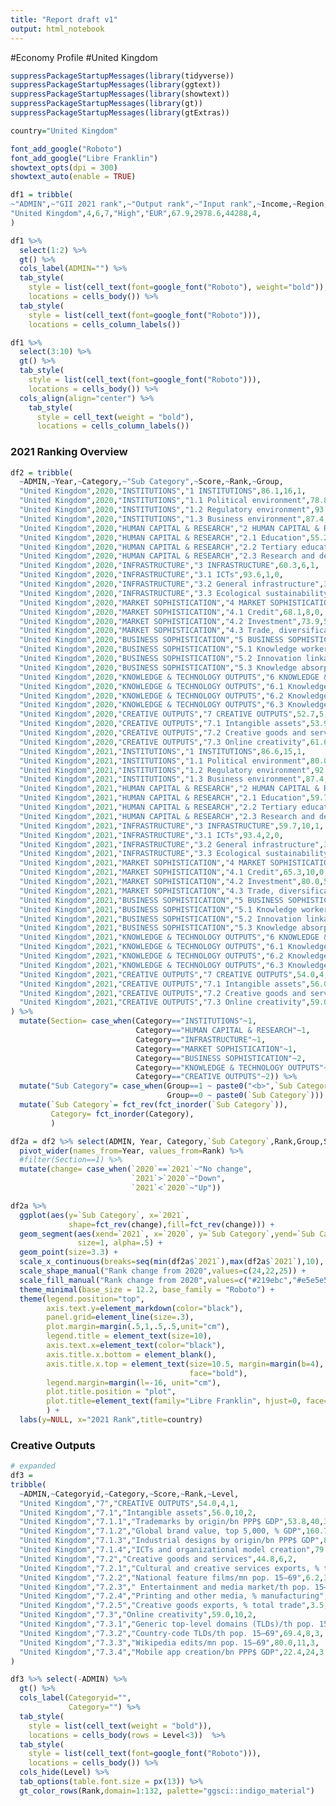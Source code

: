 ```yaml
---
title: "Report draft v1"
output: html_notebook
---
```


#Economy Profile
#United Kingdom

```r
suppressPackageStartupMessages(library(tidyverse))
suppressPackageStartupMessages(library(ggtext))
suppressPackageStartupMessages(library(showtext))
suppressPackageStartupMessages(library(gt))
suppressPackageStartupMessages(library(gtExtras))
```

```r
country="United Kingdom"
```

```r
font_add_google("Roboto")
font_add_google("Libre Franklin")
showtext_opts(dpi = 300)
showtext_auto(enable = TRUE)
```

```r
df1 = tribble(
~"ADMIN",~"GII 2021 rank",~"Output rank",~"Input rank",~Income,~Region,~"Population (mn)",~"GDP PPP$",~"GDP per capita PPP$",~"GII 2020 rank",
"United Kingdom",4,6,7,"High","EUR",67.9,2978.6,44288,4,
) 

df1 %>% 
  select(1:2) %>%
  gt() %>%
  cols_label(ADMIN="") %>%
  tab_style(
    style = list(cell_text(font=google_font("Roboto"), weight="bold")),
    locations = cells_body()) %>%
  tab_style(
    style = list(cell_text(font=google_font("Roboto"))),
    locations = cells_column_labels())

df1 %>% 
  select(3:10) %>%
  gt() %>%
  tab_style(
    style = list(cell_text(font=google_font("Roboto"))),
    locations = cells_body()) %>%
  cols_align(align="center") %>%
    tab_style(
      style = cell_text(weight = "bold"),
      locations = cells_column_labels()) 
```

### 2021 Ranking Overview

```r
df2 = tribble(
  ~ADMIN,~Year,~Category,~"Sub Category",~Score,~Rank,~Group,
  "United Kingdom",2020,"INSTITUTIONS","1 INSTITUTIONS",86.1,16,1,
  "United Kingdom",2020,"INSTITUTIONS","1.1 Political environment",78.8,25,0,
  "United Kingdom",2020,"INSTITUTIONS","1.2 Regulatory environment",93.1,8,0,
  "United Kingdom",2020,"INSTITUTIONS","1.3 Business environment",87.4,12,0,
  "United Kingdom",2020,"HUMAN CAPITAL & RESEARCH","2 HUMAN CAPITAL & RESEARCH",58.0,10,1,
  "United Kingdom",2020,"HUMAN CAPITAL & RESEARCH","2.1 Education",55.2,35,0,
  "United Kingdom",2020,"HUMAN CAPITAL & RESEARCH","2.2 Tertiary education",51.3,15,0,
  "United Kingdom",2020,"HUMAN CAPITAL & RESEARCH","2.3 Research and development (R&D)",67.6,9,0,
  "United Kingdom",2020,"INFRASTRUCTURE","3 INFRASTRUCTURE",60.3,6,1,
  "United Kingdom",2020,"INFRASTRUCTURE","3.1 ICTs",93.6,1,0,
  "United Kingdom",2020,"INFRASTRUCTURE","3.2 General infrastructure",33.1,38,0,
  "United Kingdom",2020,"INFRASTRUCTURE","3.3 Ecological sustainability",54.2,14,0,
  "United Kingdom",2020,"MARKET SOPHISTICATION","4 MARKET SOPHISTICATION",74.4,5,1,
  "United Kingdom",2020,"MARKET SOPHISTICATION","4.1 Credit",68.1,8,0,
  "United Kingdom",2020,"MARKET SOPHISTICATION","4.2 Investment",73.9,5,0,
  "United Kingdom",2020,"MARKET SOPHISTICATION","4.3 Trade, diversification, and market scale",91.3,4,0,
  "United Kingdom",2020,"BUSINESS SOPHISTICATION","5 BUSINESS SOPHISTICATION",51.0,19,1,
  "United Kingdom",2020,"BUSINESS SOPHISTICATION","5.1 Knowledge workers",59.6,16,0,
  "United Kingdom",2020,"BUSINESS SOPHISTICATION","5.2 Innovation linkages",51.0,14,0,
  "United Kingdom",2020,"BUSINESS SOPHISTICATION","5.3 Knowledge absorption",42.5,27,0,
  "United Kingdom",2020,"KNOWLEDGE & TECHNOLOGY OUTPUTS","6 KNOWLEDGE & TECHNOLOGY OUTPUTS",54.4,9,1,
  "United Kingdom",2020,"KNOWLEDGE & TECHNOLOGY OUTPUTS","6.1 Knowledge creation",66.2,6,0,
  "United Kingdom",2020,"KNOWLEDGE & TECHNOLOGY OUTPUTS","6.2 Knowledge impact",45.3,10,0,
  "United Kingdom",2020,"KNOWLEDGE & TECHNOLOGY OUTPUTS","6.3 Knowledge diffusion",51.8,11,0,
  "United Kingdom",2020,"CREATIVE OUTPUTS","7 CREATIVE OUTPUTS",52.7,5,1,
  "United Kingdom",2020,"CREATIVE OUTPUTS","7.1 Intangible assets",53.9,9,0,
  "United Kingdom",2020,"CREATIVE OUTPUTS","7.2 Creative goods and services",41.6,10,0,
  "United Kingdom",2020,"CREATIVE OUTPUTS","7.3 Online creativity",61.6,10,0,
  "United Kingdom",2021,"INSTITUTIONS","1 INSTITUTIONS",86.6,15,1,
  "United Kingdom",2021,"INSTITUTIONS","1.1 Political environment",80.0,21,0,
  "United Kingdom",2021,"INSTITUTIONS","1.2 Regulatory environment",92.4,9,0,
  "United Kingdom",2021,"INSTITUTIONS","1.3 Business environment",87.4,12,0, 
  "United Kingdom",2021,"HUMAN CAPITAL & RESEARCH","2 HUMAN CAPITAL & RESEARCH",58.2,10,1,
  "United Kingdom",2021,"HUMAN CAPITAL & RESEARCH","2.1 Education",59.7,28,0,
  "United Kingdom",2021,"HUMAN CAPITAL & RESEARCH","2.2 Tertiary education",47.4,18,0,
  "United Kingdom",2021,"HUMAN CAPITAL & RESEARCH","2.3 Research and development (R&D)",67.7,9,0,
  "United Kingdom",2021,"INFRASTRUCTURE","3 INFRASTRUCTURE",59.7,10,1,
  "United Kingdom",2021,"INFRASTRUCTURE","3.1 ICTs",93.4,2,0,
  "United Kingdom",2021,"INFRASTRUCTURE","3.2 General infrastructure",34.7,40,0,
  "United Kingdom",2021,"INFRASTRUCTURE","3.3 Ecological sustainability",50.9,14,0,
  "United Kingdom",2021,"MARKET SOPHISTICATION","4 MARKET SOPHISTICATION",78.1,4,1,
  "United Kingdom",2021,"MARKET SOPHISTICATION","4.1 Credit",65.3,10,0,
  "United Kingdom",2021,"MARKET SOPHISTICATION","4.2 Investment",80.0,5,0,
  "United Kingdom",2021,"MARKET SOPHISTICATION","4.3 Trade, diversification, and market scale",89.1,3,0,
  "United Kingdom",2021,"BUSINESS SOPHISTICATION","5 BUSINESS SOPHISTICATION",49.7,21,1,
  "United Kingdom",2021,"BUSINESS SOPHISTICATION","5.1 Knowledge workers",61.2,14,0,
  "United Kingdom",2021,"BUSINESS SOPHISTICATION","5.2 Innovation linkages",47.0,17,0,
  "United Kingdom",2021,"BUSINESS SOPHISTICATION","5.3 Knowledge absorption",40.7,27,0,
  "United Kingdom",2021,"KNOWLEDGE & TECHNOLOGY OUTPUTS","6 KNOWLEDGE & TECHNOLOGY OUTPUTS",52.3,10,1,
  "United Kingdom",2021,"KNOWLEDGE & TECHNOLOGY OUTPUTS","6.1 Knowledge creation",65.0,8,0,
  "United Kingdom",2021,"KNOWLEDGE & TECHNOLOGY OUTPUTS","6.2 Knowledge impact",43.1,19,0,
  "United Kingdom",2021,"KNOWLEDGE & TECHNOLOGY OUTPUTS","6.3 Knowledge diffusion",48.9,15,0,
  "United Kingdom",2021,"CREATIVE OUTPUTS","7 CREATIVE OUTPUTS",54.0,4,1,
  "United Kingdom",2021,"CREATIVE OUTPUTS","7.1 Intangible assets",56.0,10,0,
  "United Kingdom",2021,"CREATIVE OUTPUTS","7.2 Creative goods and services",44.8,6,0,
  "United Kingdom",2021,"CREATIVE OUTPUTS","7.3 Online creativity",59.0,10,0
) %>%
  mutate(Section= case_when(Category=="INSTITUTIONS"~1,
                            Category=="HUMAN CAPITAL & RESEARCH"~1,
                            Category=="INFRASTRUCTURE"~1,
                            Category=="MARKET SOPHISTICATION"~1,
                            Category=="BUSINESS SOPHISTICATION"~2,
                            Category=="KNOWLEDGE & TECHNOLOGY OUTPUTS"~2,
                            Category=="CREATIVE OUTPUTS"~2)) %>%
  mutate("Sub Category"= case_when(Group==1 ~ paste0("<b>",`Sub Category`,"</b>"),
                                   Group==0 ~ paste0(`Sub Category`))) %>%
  mutate(`Sub Category`= fct_rev(fct_inorder(`Sub Category`)),
         Category= fct_inorder(Category),
         )
```

    
```r
df2a = df2 %>% select(ADMIN, Year, Category,`Sub Category`,Rank,Group,Section) %>%
  pivot_wider(names_from=Year, values_from=Rank) %>%
  #filter(Section==1) %>%
  mutate(change= case_when(`2020`==`2021`~"No change",
                           `2021`>`2020`~"Down",
                           `2021`<`2020`~"Up")) 
```

```r
df2a %>%
  ggplot(aes(y=`Sub Category`, x=`2021`, 
             shape=fct_rev(change),fill=fct_rev(change))) +
  geom_segment(aes(xend=`2021`, x=`2020`, y=`Sub Category`,yend=`Sub Category`), 
               size=1, alpha=.5) +
  geom_point(size=3.3) +
  scale_x_continuous(breaks=seq(min(df2a$`2021`),max(df2a$`2021`),10), sec.axis = dup_axis()) +
  scale_shape_manual("Rank change from 2020",values=c(24,22,25)) +
  scale_fill_manual("Rank change from 2020",values=c("#219ebc","#e5e5e5","#fb8500")) +
  theme_minimal(base_size = 12.2, base_family = "Roboto") +
  theme(legend.position="top",
        axis.text.y=element_markdown(color="black"),
        panel.grid=element_line(size=.3),
        plot.margin=margin(.5,1,.5,.5,unit="cm"),
        legend.title = element_text(size=10),
        axis.text.x=element_text(color="black"),
        axis.title.x.bottom = element_blank(),
        axis.title.x.top = element_text(size=10.5, margin=margin(b=4), family="Libre Franklin", 
                                        face="bold"),
        legend.margin=margin(l=-16, unit="cm"),
        plot.title.position = "plot",
        plot.title=element_text(family="Libre Franklin", hjust=0, face="bold")
        ) +
  labs(y=NULL, x="2021 Rank",title=country)
```

### Creative Outputs
```r
# expanded
df3 = 
tribble(
  ~ADMIN,~Categoryid,~Category,~Score,~Rank,~Level,
  "United Kingdom","7","CREATIVE OUTPUTS",54.0,4,1,
  "United Kingdom","7.1","Intangible assets",56.0,10,2,
  "United Kingdom","7.1.1","Trademarks by origin/bn PPP$ GDP",53.8,40,3,
  "United Kingdom","7.1.2","Global brand value, top 5,000, % GDP",160.7,8,3,
  "United Kingdom","7.1.3","Industrial designs by origin/bn PPP$ GDP",8.5,14,3,
  "United Kingdom","7.1.4","ICTs and organizational model creation",79.1,6,3,
  "United Kingdom","7.2","Creative goods and services",44.8,6,2,
  "United Kingdom","7.2.1","Cultural and creative services exports, % total trade",2.5,6,3,
  "United Kingdom","7.2.2","National feature films/mn pop. 15–69",6.2,36,3,
  "United Kingdom","7.2.3"," Entertainment and media market/th pop. 15–69",61.8,8,3,
  "United Kingdom","7.2.4","Printing and other media, % manufacturing",1.9,18,3,
  "United Kingdom","7.2.5","Creative goods exports, % total trade",3.5,16,3,
  "United Kingdom","7.3","Online creativity",59.0,10,2,
  "United Kingdom","7.3.1","Generic top-level domains (TLDs)/th pop. 15–69",60.1,10,3,
  "United Kingdom","7.3.2","Country-code TLDs/th pop. 15–69",69.4,8,3,
  "United Kingdom","7.3.3","Wikipedia edits/mn pop. 15–69",80.0,11,3,
  "United Kingdom","7.3.4","Mobile app creation/bn PPP$ GDP",22.4,24,3
) 
```


```r
df3 %>% select(-ADMIN) %>%
  gt() %>%
  cols_label(Categoryid="",
             Category="") %>%
  tab_style(
    style = list(cell_text(weight = "bold")),
    locations = cells_body(rows = Level<3))  %>%
  tab_style(
    style = list(cell_text(font=google_font("Roboto"))),
    locations = cells_body()) %>%
  cols_hide(Level) %>%
  tab_options(table.font.size = px(13)) %>%
  gt_color_rows(Rank,domain=1:132, palette="ggsci::indigo_material")
```